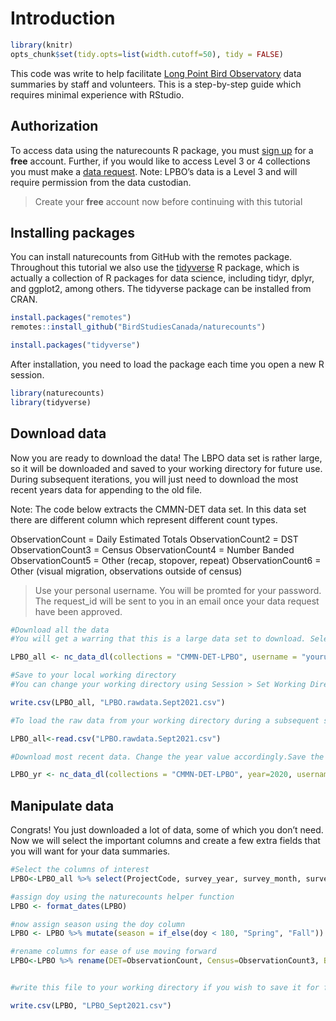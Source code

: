 # Introduction {#Data1}

```r

library(knitr)
opts_chunk$set(tidy.opts=list(width.cutoff=50), tidy = FALSE)

```

This code was write to help facilitate [Long Point Bird Observatory](https://www.birdscanada.org/bird-science/long-point-bird-observatory/) data summaries by staff and volunteers. This is a step-by-step guide which requires minimal experience with RStudio. 

## Authorization {#Data1.1}

To access data using the naturecounts R package, you must [sign up](https://www.birdscanada.org/birdmon/default/register.jsp) for a **free** account. Further, if you would like to access Level 3 or 4 collections you must make a [data request](https://www.birdscanada.org/birdmon/default/searchquery.jsp). Note: LPBO's data is a Level 3 and will require permission from the data custodian. 

> Create your **free** account now before continuing with this tutorial

## Installing packages {#Data1.2}

You can install naturecounts from GitHub with the remotes package. Throughout this tutorial we also use the [tidyverse](https://www.tidyverse.org/) R package, which is actually a collection of R packages for data science, including tidyr, dplyr, and ggplot2, among others. The tidyverse package can be installed from CRAN.

```r
install.packages("remotes")
remotes::install_github("BirdStudiesCanada/naturecounts")

install.packages("tidyverse")
```

After installation, you need to load the package each time you open a new R session.

```r
library(naturecounts)
library(tidyverse)
```

## Download data {#Data1.3}

Now you are ready to download the data! The LBPO data set is rather large, so it will be downloaded and saved to your working directory for future use. During subsequent iterations, you will just need to download the most recent years data for appending to the old file. 

Note: The code below extracts the CMMN-DET data set. In this data set there are different column which represent different count types. 

ObservationCount = Daily Estimated Totals
ObservationCount2 = DST
ObservationCount3 = Census
ObservationCount4 = Number Banded
ObservationCount5 = Other (recap, stopover, repeat)
ObservationCount6 = Other (visual migration, observations outside of census)

> Use your personal username. You will be promted for your password. The request_id will be sent to you in an email once your data request have been approved. 

```r
#Download all the data
#You will get a warring that this is a large data set to download. Select '1' to proceed.This will take a couple minutes.

LPBO_all <- nc_data_dl(collections = "CMMN-DET-LPBO", username = "yourusername", info = "station summaries", field_set = "extended", request_id = 000000)

#Save to your local working directory
#You can change your working directory using Session > Set Working Directory > Choose Directory

write.csv(LPBO_all, "LPBO.rawdata.Sept2021.csv")

#To load the raw data from your working directory during a subsequent session, use the following code. Make sure R is looking in the right directory! 

LPBO_all<-read.csv("LPBO.rawdata.Sept2021.csv")

#Download most recent data. Change the year value accordingly.Save the file and add it to the raw file saved previously.

LPBO_yr <- nc_data_dl(collections = "CMMN-DET-LPBO", year=2020, username = "yourusername", info = "station summaries", field_set = "extended", request_id = 000000)

```

## Manipulate data {#Data1.4}

Congrats! You just downloaded a lot of data, some of which you don't need. Now we will select the important columns and create a few extra fields that you will want for your data summaries. 

```r

#Select the columns of interest
LPBO<-LPBO_all %>% select(ProjectCode, survey_year, survey_month, survey_day, species_id, ObservationCount, ObservationCount3, ObservationCount4, ObservationCount5)

#assign doy using the naturecounts helper function
LPBO <- format_dates(LPBO)

#now assign season using the doy column     
LPBO <- LPBO %>% mutate(season = if_else(doy < 180, "Spring", "Fall"))

#rename columns for ease of use moving forward
LPBO<-LPBO %>% rename(DET=ObservationCount, Census=ObservationCount3, Banded=ObservationCount4, Recap=ObservationCount5, SpeciesCode)


#write this file to your working directory if you wish to save it for future use. 

write.csv(LPBO, "LPBO_Sept2021.csv")

```

